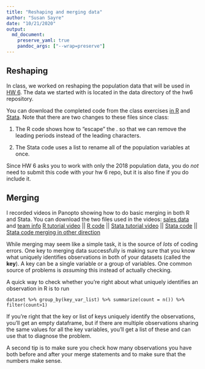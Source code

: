 ```yaml
---
title: "Reshaping and merging data"
author: "Susan Sayre"
date: "10/21/2020"
output: 
  md_document:
    preserve_yaml: true
    pandoc_args: ["--wrap=preserve"]
---
```


## Reshaping

In class, we worked on reshaping the population data that will be used in [HW 6](/materials/homework/hw6-mergining-and-reshaping). The data we started with is located in the data directory of the hw6 repository.

You can download the completed code from the class exercises [in R](/docs/hw6/reshaping-code.Rmd) and [Stata](/docs/hw6/reshaping-code.do). Note that there are two changes to these files since class:

1. The R code shows how to "escape" the . so that we can remove the leading periods instead of the leading characters.

2. The Stata code uses a list to rename all of the population variables at once.

Since HW 6 asks you to work with only the 2018 population data, you do *not* need to submit this code with your hw 6 repo, but it is also fine if you do include it.

## Merging

I recorded videos in Panopto showing how to do basic merging in both R and Stata. You can download the two files used in the videos: [sales data](/docs/sales_data.csv) and [team info](/docs/team_info.csv)
[R tutorial video](https://smith.hosted.panopto.com/Panopto/Pages/Viewer.aspx?id=b3b90423-10fd-4f91-b97f-ac5d014f5bae) || [R code](/docs/hw6/merging.Rmd) || [Stata tutorial video](https://smith.hosted.panopto.com/Panopto/Pages/Viewer.aspx?id=ac0512f9-1275-4d98-8794-ac5c012ba8d5) || [Stata code](/docs/hw6/merging_example.do) || [Stata code merging in other direction](/docs/hw6/merging_example_team_first.do)

While merging may seem like a simple task, it is the source of *lots* of coding errors. One key to merging data successfully is making sure that you know what uniquely identifies observations in both of your datasets (called the **key**). A key can be a single variable or a group of variables. One common source of problems is *assuming* this instead of actually checking.

A quick way to check whether you're right about what uniquely identifies an observation in R is to run
``` 
dataset %>% group_by(key_var_list) %>% summarize(count = n()) %>% filter(count>1)
```
If you're right that the key or list of keys uniquely identify the observations, you'll get an empty dataframe, but if there are multiple observations sharing the same values for all the key variables, you'll get a list of these and can use that to diagnose the problem.

A second tip is to make sure you check how many observations you have both before and after your merge statements and to make sure that the numbers make sense.





